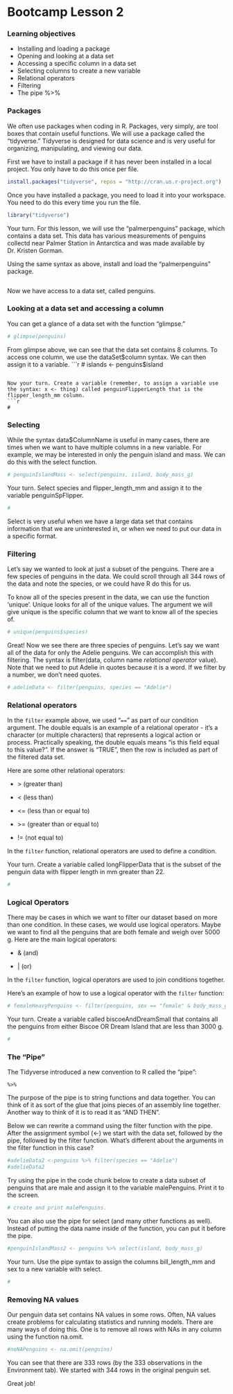 # Bootcamp Lesson 2

### Learning objectives
- Installing and loading a package
- Opening and looking at a data set
- Accessing a specific column in a data set
- Selecting columns to create a new variable
- Relational operators
- Filtering 
- The pipe %>% 

### Packages
We often use packages when coding in R. Packages, very simply, are tool boxes that contain useful functions. We will use a package called the "tidyverse." Tidyverse is designed for data science and is very useful for organizing, manipulating, and viewing our data. 

First we have to install a package if it has never been installed in a local project. You only have to do this once per file.

```r
install.packages("tidyverse", repos = "http://cran.us.r-project.org")
```
Once you have installed a package, you need to load it into your workspace. You need to do this every time you run the file.

```r
library("tidyverse")
```

Your turn. For this lesson, we will use the "palmerpenguins" package, which contains a data set. This data has various measurements of penguins collectd near Palmer Station in Antarctica and was made available by Dr. Kristen Gorman. 

Using the same syntax as above, install and load the "palmerpenguins" package.
```r
```

Now we have access to a data set, called penguins.

### Looking at a data set and accessing a column 

You can get a glance of a data set with the function "glimpse."
```r
# glimpse(penguins)
```

From glimpse above, we can see that the data set contains 8 columns. To access one column, we use the dataSet$column syntax. We can then assign it to a variable. 
```r
# islands <- penguins$island
```

Now your turn. Create a variable (remember, to assign a variable use the syntax: x <- thing) called penguinFlipperLength that is the flipper_length_mm column.
```r
# 
```

### Selecting
While the syntax data$ColumnName is useful in many cases, there are times when we want to have multiple columns in a new variable. For example, we may be interested in only the penguin island and mass. We can do this with the select function. 

```r
# penguinIslandMass <- select(penguins, island, body_mass_g)
```


Your turn. Select species and flipper_length_mm and assign it to the variable penguinSpFlipper.
```r
# 
```

Select is very useful when we have a large data set that contains information that we are uninterested in, or when we need to put our data in a specific format. 

### Filtering

Let's say we wanted to look at just a subset of the penguins. There are a few species of penguins in the data. We could scroll through all 344 rows of the data and note the species, or we could have R do this for us. 

To know all of the species present in the data, we can use the function 'unique'. Unique looks for all of the unique values. The argument we will give unique is the specific column that we want to know all of the species of.  

```r
# unique(penguins$species)
```

Great! Now we see there are three species of penguins. Let's say we want all of the data for only the Adelie penguins. We can accomplish this with filtering. The syntax is filter(data, column name *relational operator* value). Note that we need to put Adelie in quotes because it is a word. If we filter by a number, we don't need quotes. 
```r
# adelieData <- filter(penguins, species == "Adelie")
```


### Relational operators

In the `filter` example above, we used "`==`" as part of our condition argument. The double equals is an example of a relational operator - it's a character (or multiple characters) that represents a logical action or process. Practically speaking, the double equals means "is this field equal to this value?". If the answer is "TRUE", then the row is included as part of the filtered data set.

Here are some other relational operators:

-   \> (greater than)

-   \< (less than)

-   \<= (less than or equal to)

-   \>= (greater than or equal to)

-   != (not equal to)

In the `filter` function, relational operators are used to define a condition.


Your turn. Create a variable called longFlipperData that is the subset of the penguin data with flipper length in mm greater than 22.
```r
#
```

### Logical Operators

There may be cases in which we want to filter our dataset based on more than one condition. In these cases, we would use logical operators. Maybe we want to find all the penguins that are both female and weigh over 5000 g. Here are the main logical operators:

-   & (and)

-   \| (or)

In the `filter` function, logical operators are used to join conditions together.

Here's an example of how to use a logical operator with the `filter` function:

```r
# femaleHeavyPenguins <- filter(penguins, sex == "female" & body_mass_g > 5000)
```


Your turn. Create a variable called biscoeAndDreamSmall that contains all the penguins from either Biscoe OR Dream Island that are less than 3000 g.
```r
#
```


### The "Pipe"

The Tidyverse introduced a new convention to R called the "pipe":

`%>%`

The purpose of the pipe is to string functions and data together. You can think of it as sort of the glue that joins pieces of an assembly line together. Another way to think of it is to read it as "AND THEN".

Below we can rewrite a command using the filter function with the pipe. After the assignment symbol (\<-) we start with the data set, followed by the pipe, followed by the filter function. What's different about the arguments in the filter function in this case?

```r
#adelieData2 <-penguins %>% filter(species == "Adelie")
#adelieData2
```

Try using the pipe in the code chunk below to create a data subset of penguins that are male and assign it to the variable malePenguins. Print it to the screen. 

```r
# create and print malePenguins. 
```

You can also use the pipe for select (and many other functions as well). Instead of putting the data name inside of the function, you can put it before the pipe.

```r
#penguinIslandMass2 <- penguins %>% select(island, body_mass_g)
```

Your turn. Use the pipe syntax to assign the columns bill_length_mm and sex to a new variable with select.
```r
#
```



### Removing NA values

Our penguin data set contains NA values in some rows. Often, NA values create problems for calculating statistics and running models. There are many ways of doing this. One is to remove all rows with NAs in any column using the function na.omit. 

```r
#noNAPenguins <- na.omit(penguins)
```

You can see that there are 333 rows (by the 333 observations in the Environment tab). We started with 344 rows in the original penguin set. 



Great job!
